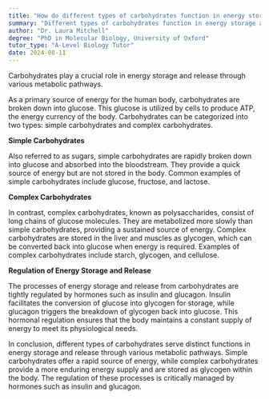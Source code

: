 ```yaml
---
title: "How do different types of carbohydrates function in energy storage and release?"
summary: "Different types of carbohydrates function in energy storage and release through various metabolic pathways."
author: "Dr. Laura Mitchell"
degree: "PhD in Molecular Biology, University of Oxford"
tutor_type: "A-Level Biology Tutor"
date: 2024-08-11
---
```


Carbohydrates play a crucial role in energy storage and release through various metabolic pathways.

As a primary source of energy for the human body, carbohydrates are broken down into glucose. This glucose is utilized by cells to produce ATP, the energy currency of the body. Carbohydrates can be categorized into two types: simple carbohydrates and complex carbohydrates.

**Simple Carbohydrates**

Also referred to as sugars, simple carbohydrates are rapidly broken down into glucose and absorbed into the bloodstream. They provide a quick source of energy but are not stored in the body. Common examples of simple carbohydrates include glucose, fructose, and lactose.

**Complex Carbohydrates**

In contrast, complex carbohydrates, known as polysaccharides, consist of long chains of glucose molecules. They are metabolized more slowly than simple carbohydrates, providing a sustained source of energy. Complex carbohydrates are stored in the liver and muscles as glycogen, which can be converted back into glucose when energy is required. Examples of complex carbohydrates include starch, glycogen, and cellulose.

**Regulation of Energy Storage and Release**

The processes of energy storage and release from carbohydrates are tightly regulated by hormones such as insulin and glucagon. Insulin facilitates the conversion of glucose into glycogen for storage, while glucagon triggers the breakdown of glycogen back into glucose. This hormonal regulation ensures that the body maintains a constant supply of energy to meet its physiological needs.

In conclusion, different types of carbohydrates serve distinct functions in energy storage and release through various metabolic pathways. Simple carbohydrates offer a rapid source of energy, while complex carbohydrates provide a more enduring energy supply and are stored as glycogen within the body. The regulation of these processes is critically managed by hormones such as insulin and glucagon.
    